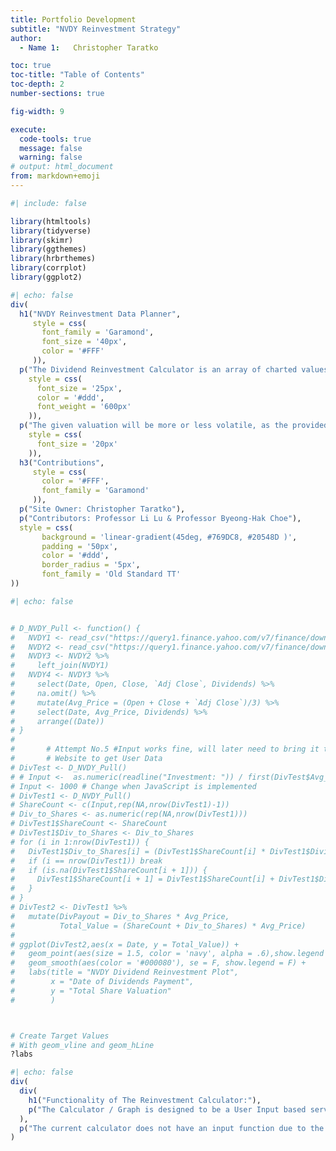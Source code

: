 ```yaml
---
title: Portfolio Development
subtitle: "NVDY Reinvestment Strategy"
author: 
  - Name 1:   Christopher Taratko

toc: true
toc-title: "Table of Contents"
toc-depth: 2
number-sections: true

fig-width: 9

execute:
  code-tools: true
  message: false
  warning: false
# output: html_document
from: markdown+emoji
---
```


```r
#| include: false

library(htmltools)
library(tidyverse)
library(skimr)
library(ggthemes)
library(hrbrthemes)
library(corrplot)
library(ggplot2)

```

```r
#| echo: false
div(
  h1("NVDY Reinvestment Data Planner",
     style = css(
       font_family = 'Garamond',
       font_size = '40px',
       color = '#FFF'
     )),
  p("The Dividend Reinvestment Calculator is an array of charted values based on a given amount of NVDY in terms of USD Valuation or number of shares.  ",
    style = css(
      font_size = '25px',
      color = '#ddd',
      font_weight = '600px'
    )),
  p("The given valuation will be more or less volatile, as the provided date comes from the date of dividend payouts, rather than all daily valuations. This is not meant to be a secured planner, but just a general visualization of how money invested into this can grow and by what growth the stock has already seen",
    style = css(
      font_size = '20px'
    )),
  h3("Contributions",
     style = css(
       color = '#FFF',
       font_family = 'Garamond'
     )),
  p("Site Owner: Christopher Taratko"),
  p("Contributors: Professor Li Lu & Professor Byeong-Hak Choe"),
  style = css(
       background = 'linear-gradient(45deg, #769DC8, #20548D )',
       padding = '50px',
       color = '#ddd',
       border_radius = '5px',
       font_family = 'Old Standard TT'
))
```

```r
#| echo: false


# D_NVDY_Pull <- function() {
#   NVDY1 <- read_csv("https://query1.finance.yahoo.com/v7/finance/download/NVDY?period1=1683811800&period2=1709314910&interval=1d&events=dividends&includeAdjustedClose=true")
#   NVDY2 <- read_csv("https://query1.finance.yahoo.com/v7/finance/download/NVDY?period1=1683811800&period2=1709256228&interval=1d&events=history&includeAdjustedClose=true")
#   NVDY3 <- NVDY2 %>%
#     left_join(NVDY1)
#   NVDY4 <- NVDY3 %>%
#     select(Date, Open, Close, `Adj Close`, Dividends) %>%
#     na.omit() %>%
#     mutate(Avg_Price = (Open + Close + `Adj Close`)/3) %>%
#     select(Date, Avg_Price, Dividends) %>%
#     arrange((Date))
# }
# 
#       # Attempt No.5 #Input works fine, will later need to bring it to
#       # Website to get User Data
# DivTest <- D_NVDY_Pull()
# # Input <-  as.numeric(readline("Investment: ")) / first(DivTest$Avg_Price)
# Input <- 1000 # Change when JavaScript is implemented
# DivTest1 <- D_NVDY_Pull()
# ShareCount <- c(Input,rep(NA,nrow(DivTest1)-1))
# Div_to_Shares <- as.numeric(rep(NA,nrow(DivTest1)))
# DivTest1$ShareCount <- ShareCount
# DivTest1$Div_to_Shares <- Div_to_Shares
# for (i in 1:nrow(DivTest1)) {
#   DivTest1$Div_to_Shares[i] = (DivTest1$ShareCount[i] * DivTest1$Dividends[i])/ DivTest1$Avg_Price[i]
#   if (i == nrow(DivTest1)) break
#   if (is.na(DivTest1$ShareCount[i + 1])) {
#     DivTest1$ShareCount[i + 1] = DivTest1$ShareCount[i] + DivTest1$Div_to_Shares[i]
#   }
# }
# DivTest2 <- DivTest1 %>%
#   mutate(DivPayout = Div_to_Shares * Avg_Price,
#          Total_Value = (ShareCount + Div_to_Shares) * Avg_Price)
# 
# ggplot(DivTest2,aes(x = Date, y = Total_Value)) +
#   geom_point(aes(size = 1.5, color = 'navy', alpha = .6),show.legend = FALSE) +
#   geom_smooth(aes(color = '#000080'), se = F, show.legend = F) +
#   labs(title = "NVDY Dividend Reinvestment Plot",
#        x = "Date of Dividends Payment",
#        y = "Total Share Valuation"
#        )



# Create Target Values
# With geom_vline and geom_hLine
?labs
```

```r
#| echo: false
div(
  div(
    h1("Functionality of The Reinvestment Calculator:"),
    p("The Calculator / Graph is designed to be a User Input based service (Which will occur in the future) that will be able to calculate the monthly and overall returns.")
  ),
  p("The current calculator does not have an input function due to the lack of JavaScript knowledge on my end, but it will be temporarily resolved with a ShinyApp variable slider (Ex. '$50,$100,$500,$1000,$5000... $100000' or in terms of # of shares). ")
)
```
